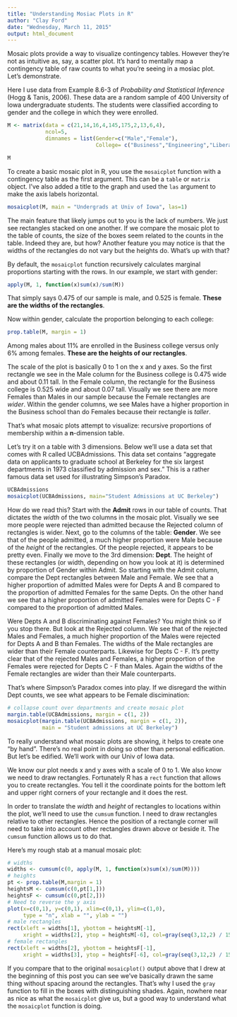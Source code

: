 ```yaml
---
title: "Understanding Mosiac Plots in R"
author: "Clay Ford"
date: "Wednesday, March 11, 2015"
output: html_document
---
```


Mosaic plots provide a way to visualize contingency tables. However they're not as intuitive as, say, a scatter plot. It's hard to mentally map a contingency table of raw counts to what you're seeing in a mosiac plot. Let's demonstrate.

Here I use data from Example 8.6-3 of *Probability and Statistical Inference* (Hogg & Tanis, 2006). These data are a random sample of 400 University of Iowa undergraduate students. The students were classified according to gender and the college in which they were enrolled. 


```r
M <- matrix(data = c(21,14,16,4,145,175,2,13,6,4),
            ncol=5, 
            dimnames = list(Gender=c("Male","Female"),
                            College= c("Business","Engineering","Liberal Arts","Nursing","Pharmacy")))

M
```

To create a basic mosaic plot in R, you use the `mosaicplot` function with a contingency table as the first argument. This can be a `table` or `matrix` object. I've also added a title to the graph and used the `las` argument to make the axis labels horizontal.


```r
mosaicplot(M, main = "Undergrads at Univ of Iowa", las=1)

```

The main feature that likely jumps out to you is the lack of numbers. We just see rectangles stacked on one another. If we compare the mosaic plot to the table of counts, the size of the boxes seem related to the counts in the table. Indeed they are, but how? Another feature you may notice is that the widths of the rectangles do not vary but the heights do. What's up with that? 

By default, the `mosaicplot` function recursively calculates marginal proportions starting with the rows. In our example, we start with gender:

```r
apply(M, 1, function(x)sum(x)/sum(M))

```

That simply says 0.475 of our sample is male, and 0.525 is female. **These are the widths of the rectangles**.

Now within gender, calculate the proportion belonging to each college:

```r
prop.table(M, margin = 1)
```

Among males about 11% are enrolled in the Business college versus only 6% among females. **These are the heights of our rectangles**. 

The scale of the plot is basically 0 to 1 on the x and y axes. So the first rectangle we see in the Male column for the Business college is 0.475 wide and about 0.11 tall. In the Female column, the rectangle for the Business college is 0.525 wide and about 0.07 tall. Visually we see there are more Females than Males in our sample because the Female rectangles are *wider*. Within the gender columns, we see Males have a higher proportion in the Business school than do Females because their rectangle is *taller*.

That's what mosaic plots attempt to visualize: recursive proportions of membership within a **n**-dimension table. 

Let's try it on a table with 3 dimensions. Below we'll use a data set that comes with R called UCBAdmissions. This data set contains "aggregate data on applicants to graduate school at Berkeley for the six largest departments in 1973 classified by admission and sex." This is a rather famous data set used for illustrating Simpson's Paradox.

```r
UCBAdmissions
mosaicplot(UCBAdmissions, main="Student Admissions at UC Berkeley")
```

How do we read this? Start with the **Admit** rows in our table of counts. That dictates the *width* of the two columns in the mosaic plot. Visually we see more people were rejected than admitted because the Rejected column of rectangles is wider. Next, go to the columns of the table: **Gender**. We see that of the people admitted, a much higher proportion were Male because of the *height* of the rectangles. Of the people rejected, it appears to be pretty even. Finally we move to the 3rd dimension: **Dept**. The height of these rectangles (or width, depending on how you look at it) is determined by proportion of Gender within Admit. So starting with the Admit column, compare the Dept rectangles between Male and Female. We see that a higher proportion of admitted Males were for Depts A and B compared to the proportion of admitted Females for the same Depts. On the other hand we see that a higher proportion of admitted Females were for Depts C - F compared to the proportion of admitted Males. 

Were Depts A and B discriminating against Females? You might think so if you stop there. But look at the Rejected column. We see that of the rejected Males and Females, a much higher proportion of the Males were rejected for Depts A and B than Females. The widths of the Male rectangles are wider than their Female counterparts. Likewise for Depts C - F. It's pretty clear that of the rejected Males and Females, a higher proportion of the Females were rejected for Depts C - F than Males. Again the widths of the Female rectangles are wider than their Male counterparts.

That's where Simpson's Paradox comes into play. If we disregard the within Dept counts, we see what appears to be Female discimination:

```r
# collapse count over departments and create mosaic plot
margin.table(UCBAdmissions, margin = c(1, 2))
mosaicplot(margin.table(UCBAdmissions, margin = c(1, 2)),
           main = "Student admissions at UC Berkeley")

```

           
To really understand what mosaic plots are showing, it helps to create one "by hand". There's no real point in doing so other than personal edification. But let's be edified. We'll work with our Univ of Iowa data.

We know our plot needs x and y axes with a scale of 0 to 1. We also know we need to draw rectangles. Fortunately R has a `rect` function that allows you to create rectangles. You tell it the coordinate points for the bottom left and upper right corners of your rectangle and it does the rest. 

In order to translate the *width* and *height* of rectangles to locations within the plot, we'll need to use the `cumsum` function. I need to draw rectangles relative to other rectangles. Hence the position of a rectangle corner will need to take into account other rectangles drawn above or beside it. The `cumsum` function allows us to do that.

Here's my rough stab at a manual mosaic plot:

```r
# widths
widths <- cumsum(c(0, apply(M, 1, function(x)sum(x)/sum(M))))
# heights
pt <- prop.table(M,margin = 1)
heightsM <- cumsum(c(0,pt[1,]))
heightsF <- cumsum(c(0,pt[2,]))
# Need to reverse the y axis
plot(x=c(0,1), y=c(0,1), xlim=c(0,1), ylim=c(1,0),
     type = "n", xlab = "", ylab = "")
# male rectangles
rect(xleft = widths[1], ybottom = heightsM[-1], 
     xright = widths[2], ytop = heightsM[-6], col=gray(seq(3,12,2) / 15))
# female rectangles
rect(xleft = widths[2], ybottom = heightsF[-1], 
     xright = widths[3], ytop = heightsF[-6], col=gray(seq(3,12,2) / 15))

```

If you compare that to the original `mosaicplot()` output above that I drew at the beginning of this post you can see we've basically drawn the same thing without spacing around the rectangles. That's why I used the `gray` function to fill in the boxes with distinguishing shades. Again, nowhere near as nice as what the `mosaicplot` give us, but a good way to understand what the `mosaicplot` function is doing.
